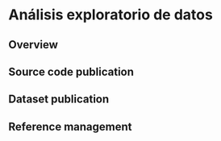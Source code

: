 # Análisis exploratorio de datos

## Overview



## Source code publication


## Dataset publication


## Reference management




